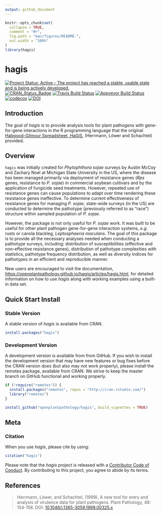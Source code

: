 ```yaml
---
output: github_document
---
```


<!-- README.md is generated from README.Rmd. Please edit that file -->

```r
knitr::opts_chunk$set(
  collapse = TRUE,
  comment = "#>",
  fig.path = "man/figures/README-",
  out.width = "100%"
)
library(hagis)
```

# hagis

[![Project Status: Active – The project has reached a stable, usable state and is being actively developed.](https://www.repostatus.org/badges/latest/active.svg)](https://www.repostatus.org/#active)
[![CRAN_Status_Badge](https://www.r-pkg.org/badges/version/hagis)](https://cran.r-project.org/package=hagis)
[![Travis Build Status](https://travis-ci.org/openplantpathology/hagis.svg?branch=master)](https://travis-ci.org/openplantpathology/hagis)
[![Appveyor Build Status](https://ci.appveyor.com/api/projects/status/qhkacm5n9twor80c/branch/master?svg=true)](https://ci.appveyor.com/project/adamhsparks/hagis/branch/master)
[![codecov](https://codecov.io/gh/openplantpathology/hagis/branch/master/graph/badge.svg)](https://codecov.io/gh/openplantpathology/hagis)
[![DOI](https://zenodo.org/badge/164751172.svg)](https://zenodo.org/badge/latestdoi/164751172)

## Introduction

The goal of _hagis_ is to provide analysis tools for plant pathogens with gene-for-gene interactions in the R programming language that the original [Habgood-Gilmour Spreadsheet, HaGiS](https://onlinelibrary.wiley.com/doi/full/10.1046/j.1365-3059.1999.00325.x), (Herrmann, Löwer and Schachtel) provided.

## Overview

`hagis` was initially created for _Phytophthora sojae_ surveys by Austin McCoy and Zachary Noel at Michigan State University in the US, where the disease has been managed primarily via deployment of resistance genes (_Rps_ genes, resistance to _P. sojae_) in commercial soybean cultivars and by the application of fungicide seed treatments. However, repeated use of resistance genes can cause populations to adapt over time rendering these resistance genes ineffective. To determine current effectiveness of resistance genes for managing _P. sojae_, state-wide surveys (in the US) are conducted to determine the pathotype (previously referred to as "race") structure within sampled population of _P. sojae_.

However, the package is not only useful for _P. sojae_ work. It was built to be useful for other plant pathogen gene-for-gene interaction systems, _e.g._ rusts or canola blackleg, _Leptosphaeria maculans_. The goal of this package is to provide all the necessary analyses needed when conducting a pathotype surveys, including: distribution of susceptibilities (effective and non-effective resistance genes), distribution of pathotype complexities with statistics, pathotype frequency distribution, as well as diversity indices for pathotypes in an efficient and reproducible manner.

New users are encouraged to visit the documentation, <https://openplantpathology.github.io/hagis/articles/hagis.html>, for detailed information on how to use _hagis_ along with working examples using a built-in data set.

## Quick Start Install 

### Stable Version

A stable version of _hagis_ is available from CRAN.

```r
install.packages("hagis")
```
### Development Version

A development version is available from from GitHub. If you wish to install the development version that may have new features or bug fixes before the CRAN version does (but also may not work properly), please install the remotes package, available from CRAN. We strive to keep the master branch on GitHub functional and working properly.


``` r
if (!require("remotes")) {
  install.packages("remotes", repos = "http://cran.rstudio.com/")
  library("remotes")
}

install_github("openplantpathology/hagis", build_vignettes = TRUE)
```

## Meta

### Citation

When you use _hagis_, please cite by using:

```r
citation("hagis")
```

Please note that the _hagis_ project is released with a
[Contributor Code of Conduct](https://github.com/openplantpathology/hagis/blob/master/CODE_OF_CONDUCT.md). By contributing to this project, you agree to abide by its terms.

## References

> Herrmann, Löwer, and Schachtel, (1999), A new tool for entry and analysis of virulence data for plant pathogens. Plant Pathology, 48: 154-158. DOI: [10.1046/j.1365-3059.1999.00325.x](https://doi.org/10.1046/j.1365-3059.1999.00325.x)
